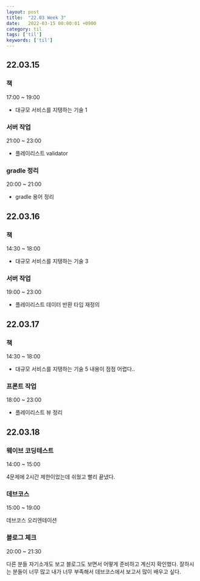 ```yaml
---
layout: post
title:  "22.03 Week 3"
date:   2022-03-15 00:00:01 +0900
category: til
tags: ['til']
keywords: ['til']
---
```


## 22.03.15
### 책
17:00 ~ 19:00
- 대규모 서비스를 지탱하는 기술 1

### 서버 작업
21:00 ~ 23:00
- 플레이리스트 validator

### gradle 정리
20:00 ~ 21:00
- gradle 용어 정리

## 22.03.16
### 책
14:30 ~ 18:00
- 대규모 서비스를 지탱하는 기술 3

### 서버 작업
19:00 ~ 23:00
- 플레이리스트 데이터 반환 타입 재정의

## 22.03.17
### 책
14:30 ~ 18:00
- 대규모 서비스를 지탱하는 기술 5
내용이 점점 어렵다..

### 프론트 작업
18:00 ~ 23:00
- 플레이리스트 뷰 정리

## 22.03.18
### 웨이브 코딩테스트
14:00 ~ 15:00

4문제에 2시간 제한이었는데 쉬웠고 빨리 끝냈다.

### 데브코스
15:00 ~ 19:00

데브코스 오리엔테이션

### 블로그 체크
20:00 ~ 21:30

다른 분들 자기소개도 보고 블로그도 보면서 어떻게 준비하고 계신지 확인했다.
잘하시는 분들이 너무 많고 내가 너무 부족해서 데브코스에서 보고서 많이 배우고 싶다.
